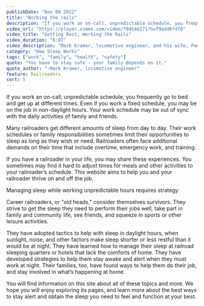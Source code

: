 ```yaml
---
publishDate: "Nov 09 2022"
title: "Working the rails"
description: "If you work an on-call, unpredictable schedule, you frequently go to bed and get up at different times. Even if you work a fixed schedule, you may be on the job in non-daylight hours. Your work schedule may be out of sync with the daily activities of family and friends."
video_url: "https://player.vimeo.com/video/794546271?h=f9add6fdf0"
video_title: "Getting Rest, Working the Rails"
video_duration: "6:07"
video_description: "Mark Kramer, locomotive engineer, and his wife, Paula"
category: "How Sleep Works"
tags: ["work", "family", "health", "safety"]
quote: "You have to stay safe - your family depends on it."
quote_author: "-Mark Kramer, locomotive engineer"
feature: Railroaders
sort: 5
---
```



If you work an on-call, unpredictable schedule, you frequently go to bed and get up at different times. Even if you work a fixed schedule, you may be on the job in non-daylight hours. Your work schedule may be out of sync with the daily activities of family and friends.

Many railroaders get different amounts of sleep from day to day. Their work schedules or family responsibilities sometimes limit their opportunities to sleep as long as they wish or need. Railroaders often face additional demands on their time that include overtime, emergency work, and training.

If you have a railroader in your life, you may share these experiences. You sometimes may find it hard to adjust times for meals and other activities to your railroader’s schedule. This website aims to help you and your railroader thrive on and off the job.

Managing sleep while working unpredictable hours requires strategy

Career railroaders, or "old heads," consider themselves survivors. They strive to get the sleep they need to perform their jobs well, take part in family and community life, see friends, and squeeze in sports or other leisure activities.

They have adopted tactics to help with sleep in daylight hours, when sunlight, noise, and other factors make sleep shorter or less restful than it would be at night. They have learned how to manage their sleep at railroad sleeping quarters or hotels that lack the comforts of home. They have developed strategies to help them stay awake and alert when they must work at night. Their families, too, have found ways to help them do their job, and stay involved in what’s happening at home.

You will find information on this site about all of these topics and more. We hope you will enjoy exploring its pages, and learn more about the best ways to stay alert and obtain the sleep you need to feel and function at your best.

